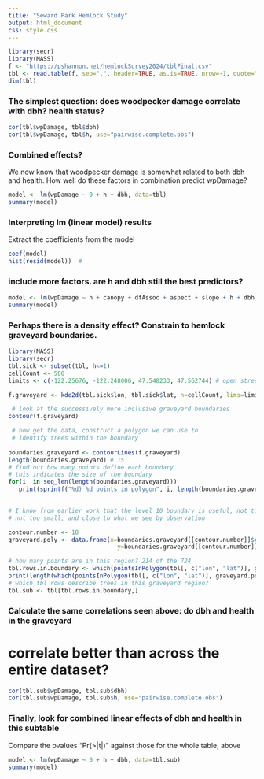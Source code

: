 ```yaml
---
title: "Seward Park Hemlock Study"
output: html_document
css: style.css
---
```



```r
library(secr)
library(MASS)
f <- "https://pshannon.net/hemlockSurvey2024/tblFinal.csv"
tbl <- read.table(f, sep=",", header=TRUE, as.is=TRUE, nrow=-1, quote="")
dim(tbl)
```

### The simplest question:  does woodpecker damage correlate with dbh? health status?


```r

cor(tbl$wpDamage, tbl$dbh)
cor(tbl$wpDamage, tbl$h, use="pairwise.complete.obs")
```

### Combined effects?

We now know that woodpecker damage is somewhat related to both dbh and health.
How well do these factors in combination predict wpDamage?

```r
model <- lm(wpDamage ~ 0 + h + dbh, data=tbl)
summary(model) 
```

### Interpreting lm (linear model) results
Extract the coefficients from the model   
```r
coef(model)
hist(resid(model))  # 
```

### include more factors.  are h and dbh still the best predictors?
```r
model <- lm(wpDamage ~ h + canopy + dfAssoc + aspect + slope + h + dbh, data=tbl)
summary(model) 
```
### Perhaps there is a density effect?  Constrain to hemlock graveyard boundaries.

```r

library(MASS)
library(secr)
tbl.sick <- subset(tbl, h<=1)
cellCount <- 500
limits <- c(-122.25676, -122.248006, 47.548233, 47.562744) # open street map

f.graveyard <- kde2d(tbl.sick$lon, tbl.sick$lat, n=cellCount, lims=limits)

 # look at the successively more inclusive graveyard boundaries
contour(f.graveyard)

 # now get the data, construct a polygon we can use to
 # identify trees within the boundary
 
boundaries.graveyard <- contourLines(f.graveyard)
length(boundaries.graveyard) # 15
# find out how many points define each boundary
# this indicates the size of the boundary
for(i  in seq_len(length(boundaries.graveyard)))
   print(sprintf("%d) %d points in polygon", i, length(boundaries.graveyard[[i]]$x)))
   

# I know from earlier work that the level 10 boundary is useful, not too big
# not too small, and close to what we see by observation

contour.number <- 10
graveyard.poly <- data.frame(x=boundaries.graveyard[[contour.number]]$x,
                               y=boundaries.graveyard[[contour.number]]$y)

# how many points are in this region? 214 of the 724 
tbl.rows.in.boundary <- which(pointsInPolygon(tbl[, c("lon", "lat")], graveyard.poly))
print(length(which(pointsInPolygon(tbl[, c("lon", "lat")], graveyard.poly))))
# which tbl rows describe trees in this graveyard region?
tbl.sub <- tbl[tbl.rows.in.boundary,]
```
### Calculate the same correlations seen above: do dbh and health in the graveyard
# correlate better than across the entire dataset?

```r
cor(tbl.sub$wpDamage, tbl.sub$dbh)
cor(tbl.sub$wpDamage, tbl.sub$h, use="pairwise.complete.obs")
```
### Finally, look for combined linear effects of dbh and health in this subtable
Compare the pvalues "Pr(>|t|)" against those for the whole table, above
```r
model <- lm(wpDamage ~ 0 + h + dbh, data=tbl.sub)
summary(model) 
```




